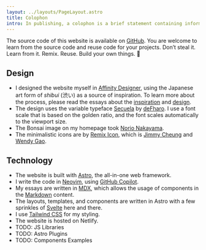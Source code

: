 ```yaml
---
layout: ../layouts/PageLayout.astro
title: Colophon
intro: In publishing, a colophon is a brief statement containing information about the publication.
---
```



The source code of this website is available on [GitHub](https://github.com/kogakure/website-astro-stefanimhoff.de). You are welcome to learn from the source code and reuse code for your projects. Don’t steal it. Learn from it. Remix. Reuse. Build your own things. 🤘

## Design

-   I designed the website myself in [Affinity Designer](https://affinity.serif.com/designer/), using the Japanese art form of _shibui_ (渋い) as a source of inspiration. To learn more about the process, please read the essays about the [inspiration](/new-website-2020-inspiration/) and [design](/new-website-2020-design/).
-   The design uses the variable typeface [Secuela](https://fontlibrary.org/en/font/secuela-variable) by [deFharo](https://github.com/defharo). I use a font scale that is based on the golden ratio, and the font scales automatically to the viewport size.
-   The Bonsai image on my homepage took [Norio Nakayama](https://www.flickr.com/photos/norio-nakayama/9156103138).
-   The minimalistic icons are by [Remix Icon](https://remixicon.com/), which is [Jimmy Cheung](https://github.com/xiaochunjimmy) and [Wendy Gao](https://github.com/wendygaoyuan).

## Technology

-   The website is built with [Astro](https://astro.build/), the all-in-one web framework.
-   I write the code in [Neovim](https://neovim.io/), using [GitHub Copilot](https://github.com/features/copilot).
-   My essays are written in [MDX](https://mdxjs.com/), which allows the usage of components in the [Markdown](https://daringfireball.net/projects/markdown/) content.
-   The layouts, templates, and components are written in Astro with a few sprinkles of [Svelte](https://svelte.dev/) here and there.
-   I use [Tailwind CSS](https://tailwindcss.com/) for my styling.
-   The website is hosted on Netlify.
-   TODO: JS Libraries
-   TODO: Astro Plugins
-   TODO: Components Examples
